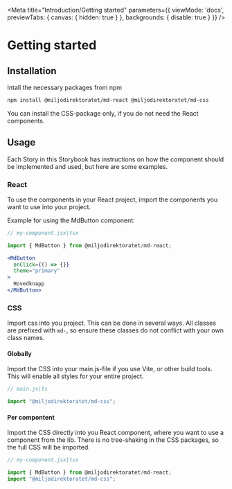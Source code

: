 
<Meta
    title="Introduction/Getting started"
    parameters={{
    viewMode: 'docs',
    previewTabs: {
      canvas: { hidden: true }
    },
    backgrounds: { disable: true }
  }}
/>

<div className="gs-wrapper">

# Getting started

## Installation
Intall the necessary packages from npm

```bash
npm install @miljodirektoratet/md-react @miljodirektoratet/md-css
```

You can install the CSS-package only, if you do not need the React components.

## Usage

Each Story in this Storybook has instructions on how the component should be implemented and used, but here are some examples.

### React
To use the components in your React project, import the components you want to use into your project.

Example for using the MdButton component:
```jsx
// my-component.jsx|tsx

import { MdButton } from @miljodirektoratet/md-react;

<MdButton
  onClick={() => {}}
  theme="primary"
>
  Hovedknapp
</MdButton>
```

### CSS
Import css into you project. This can be done in several ways. All classes are prefixed with `md-`, so ensure these classes do not conflict with your own class names.

#### Globally
Import the CSS into your main.js-file if you use Vite, or other build tools. This will enable all styles for your entire project.
```javascript
// main.js|ts

import "@miljodirektoratet/md-css";
```

#### Per compontent
Import the CSS directly into you React component, where you want to use a component from the lib. There is no tree-shaking in the CSS packages, so the full CSS will be imported.
```jsx
// my-component.jsx|tsx

import { MdButton } from @miljodirektoratet/md-react;
import "@miljodirektoratet/md-css";
```

</div>
